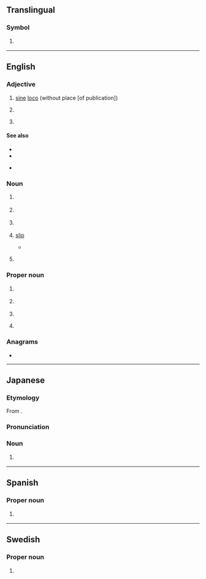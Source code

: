 {{also|sl|.sl|sl.|S&L|Sl.|s.l.|S & L|śl.}}
==Translingual==

===Symbol===
{{mul-symbol}}

# {{ISO 3166|1|2|Sierra Leone}}
#: {{syn|mul|SLE|qq1={{w|ISO 3166-1 alpha-3|alpha-3}}}}

----

==English==

===Adjective===
{{en-adj|-}}

# {{lb|en|citations}} [[sine]] [[loco]] (without place [of publication])
# {{lb|en|medicine}} {{initialism of|en|sublingual}}
# {{lb|en|in gay [[personal ad]]s}} {{initialism of|en|[[straight]]-[[looking]]}}

====See also====
{{sense|citations}}

* {{l|en|s.a.}}
* {{l|en|s.l.a.n.}}

* {{l|mul|s.l}}

===Noun===
{{en-noun|~}}

# {{lb|en|linguistics}} {{initialism of|en|source language}}
# {{lb|en|on Muslim forums}} {{initialism of|en|sharia law}}
# {{lb|en|law}} {{lb|en|historical|used postnominally}} {{init of|en|serjeant-at-law}}
# {{lb|en|knitting}} [[slip]]
#* {{quote-book|en|year=2010|author=Julie Turjoman|title=Brave New Knits|page=49|passage=Work sleeve, '''sl''' raglan marker, work in ribbing as est to cable marker}}
# {{lb|en|nautical|maritime}} {{initialism of|en|[[steam]] [[launch]]}}
#: {{syn|en|S.L.|S. L.}}
#: {{cot|en|q=steam|SS|SB|PS|TS}}
#: {{cot|en|q=launch|ML}}

===Proper noun===
{{en-proper noun}}

# {{lb|en|politics}} {{initialism of|en|{{w|Sendero Luminoso}}}}
# {{lb|en|politics}} {{abbreviation of|en|Scotland}}
# {{initialism of|en|{{w|Swan Lake}}}}
# {{lb|en|internet}} {{initialism of|en|{{w|Second Life}}}}

===Anagrams===
* {{anagrams|en|a=ls|L&S|L's|L.S.|LS|Ls|l's|ls}}

----

==Japanese==

===Etymology===
From {{der|ja|en|steam locomotive|'''s'''team '''l'''ocomotive|sort=えすえる}}.

===Pronunciation===
{{ja-pron|エスエル|acc=3}}

===Noun===
{{ja-noun|エス%エル}}

# {{lb|ja|rail transport|sort=えすえる}} {{syn of|ja|蒸気機関車|tr=jōki kikansha||[[steam locomotive]]}}

----

==Spanish==

===Proper noun===
{{es-proper noun}}

# {{abbreviation of|es|nodot=1|San Luis Potosí}} {{gloss|Mexican state}}

----

==Swedish==

===Proper noun===
{{sv-proper noun|?|[[Unsupported titles/SL:s|SL:s]]}}

# {{abbreviation of|sv|Storstockholms Lokaltrafik}}